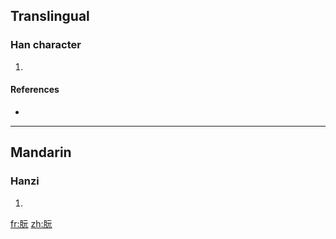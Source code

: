 ==Translingual==

===Han character===
{{Han char|rn=74|rad=月|as=04|sn=8|four=7121<sub>1</sub>|canj=月一一山 (BMMU)}}

# {{defn|Han|sort=月04}}

====References====
* {{Han ref|kx=0504.280|dkj=14339|dj=0883.080|hdz=32046.150|uh=670A|ud=26378|bh=CCD2|bd=52434}}

----

==Mandarin==

===Hanzi===
{{cmn-hanzi|pin=[[fén]] ([[fen2]]), [[ruǎn]] ([[ruan3]])|wg=fen<sup>2</sup>, juan<sup>3</sup>}}

# {{defn|Mandarin}}

[[fr:朊]]
[[zh:朊]]